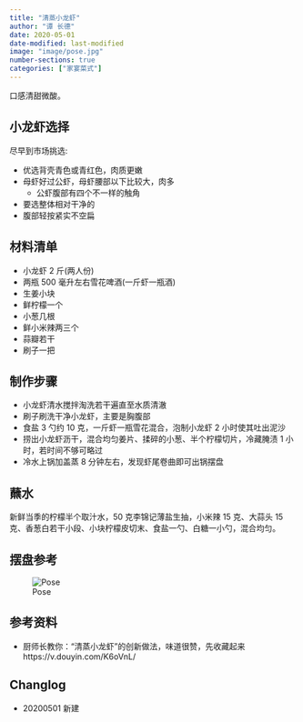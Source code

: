 ```yaml
---
title: "清蒸小龙虾"
author: "谭 长德"
date: 2020-05-01
date-modified: last-modified
image: "image/pose.jpg"
number-sections: true
categories: ["家宴菜式"]
---
```


口感清甜微酸。

## 小龙虾选择

尽早到市场挑选:

-   优选背壳青色或青红色，肉质更嫩
-   母虾好过公虾，母虾腰部以下比较大，肉多
    -   公虾腹部有四个不一样的触角
-   要选整体相对干净的
-   腹部轻按紧实不空扁

## 材料清单

-   小龙虾 2 斤(两人份)
-   两瓶 500 毫升左右雪花啤酒(一斤虾一瓶酒)
-   生姜小块
-   鲜柠檬一个
-   小葱几根
-   鲜小米辣两三个
-   蒜瓣若干
-   刷子一把

## 制作步骤

-   小龙虾清水搅拌淘洗若干遍直至水质清澈
-   刷子刷洗干净小龙虾，主要是胸腹部
-   食盐 3 勺约 10 克，一斤虾一瓶雪花混合，泡制小龙虾 2 小时使其吐出泥沙
-   捞出小龙虾沥干，混合均匀姜片、揉碎的小葱、半个柠檬切片，冷藏腌渍 1 小时，若时间不够可略过
-   冷水上锅加盖蒸 8 分钟左右，发现虾尾卷曲即可出锅摆盘

## 蘸水

新鲜当季的柠檬半个取汁水，50 克李锦记薄盐生抽，小米辣 15 克、大蒜头 15 克、香葱白若干小段、小块柠檬皮切末、食盐一勺、白糖一小勺，混合均匀。

## 摆盘参考

![Pose](./image/pose.jpg)

## 参考资料

-   厨师长教你：“清蒸小龙虾”的创新做法，味道很赞，先收藏起来 https://v.douyin.com/K6oVnL/

## Changlog

-   20200501 新建
